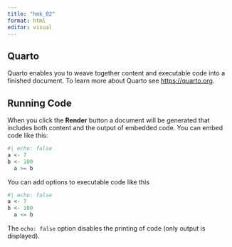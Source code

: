 ```yaml
---
title: "hmk_02"
format: html
editor: visual
---
```


## Quarto

Quarto enables you to weave together content and executable code into a finished document. To learn more about Quarto see <https://quarto.org>.

## Running Code

When you click the **Render** button a document will be generated that includes both content and the output of embedded code. You can embed code like this:

```r
#| echo: false
a <- 7
b <- 100
  a >= b
```

You can add options to executable code like this

```r
#| echo: false
a <- 7
b <- 100
  a <= b
```

The `echo: false` option disables the printing of code (only output is displayed).
